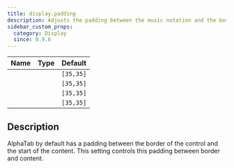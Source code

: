 ```yaml
---
title: display.padding
description: Adjusts the padding between the music notation and the border
sidebar_custom_props:
  category: Display
  since: 0.9.6
---
```


<SinceBadge since="0.9.6" />

<table className="table table-striped table-condensed type-table">
    <thead>
        <tr>
          <th>Name</th>
          <th>Type</th>
          <th>Default</th>
        </tr>
    </thead>
    <tbody>
        <tr>
          <td><CodeBadge type="js" name="display.padding" /></td>
          <td><CodeBadge type="js" name="number[]" /></td>
          <td><code>[35,35]</code></td>
        </tr>
        <tr>
          <td><CodeBadge type="json" name="display.padding" /></td>
          <td><CodeBadge type="json" name="number[]" /></td>
          <td><code>[35,35]</code></td>
        </tr>
        <tr>
          <td><CodeBadge type="net" name="Display.Padding" /></td>
          <td><CodeBadge type="net" name="IList<double>" /></td>
          <td><code>[35,35]</code></td>
        </tr>
        <tr>
          <td><CodeBadge type="android" name="display.padding" /></td>
          <td><CodeBadge type="android" name="alphaTab.collections.List<double>" /></td>
          <td><code>[35,35]</code></td>
        </tr>
    </tbody>
</table>

## Description
AlphaTab by default has a padding between the border of the control and the start of the content.
This setting controls this padding between border and content.
